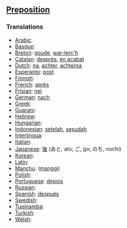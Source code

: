 ==[[Preposition]]==

===Translations===

*[[Arabic]]: [[]]
*[[Basque]]: [[]]
*[[Breton]]: [[goude]], [[war-lerc'h]]
*[[Catalan]]: [[desprès]], [[en acabat]]
*[[Dutch]]: [[na]], [[achter]], [[achterna]]
*[[Esperanto]]: [[post]]
*[[Finnish]]: [[]]
*[[French]]: [[après]]
*[[Frisian]]: [[nei]]
*[[German]]: [[nach]]
*[[Greek]]: [[]]
*[[Guarani]]: [[]]
*[[Hebrew]]: [[]]
*[[Hungarian]]: [[]]
*[[Indonesian]]: [[setelah]], [[sesudah]]
*[[Interlingua]]: [[]]
*[[Italian]]: [[]]
*[[Japanese]]: [[後]] (あと, ato; ご, go; のち, nochi)
*[[Korean]]: [[]]
*[[Latin]]: [[]]
*[[Manchu]]: ([[manggi]])
*[[Polish]]: [[]]
*[[Portuguese]]: [[depois]]
*[[Russian]]: [[]]
*[[Spanish]]: [[después]]
*[[Swedish]]: [[]]
*[[Tupinambá]]: [[]]
*[[Turkish]]: [[]]
*[[Welsh]]: [[]]